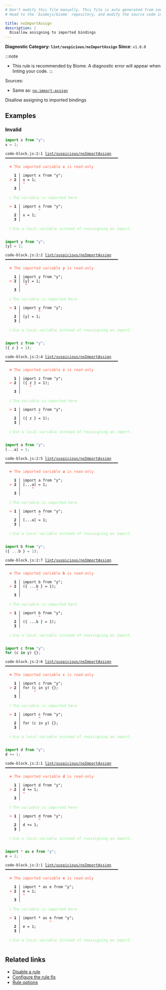 ```yaml
---
# Don't modify this file manually. This file is auto generated from source, and you will lose your changes next time the website is built.
# Head to the `biomejs/biome` repository, and modify the source code in there.

title: noImportAssign
description: |
  Disallow assigning to imported bindings
---
```


**Diagnostic Category: `lint/suspicious/noImportAssign`**
<Tabs>
<TabItem label="JavaScript (and super languages)" icon="seti:javascript">
**Since**: `v1.0.0`

:::note
- This rule is recommended by Biome. A diagnostic error will appear when linting your code.
:::

Sources: 
- Same as: <a href="https://eslint.org/docs/latest/rules/no-import-assign" target="_blank"><code>no-import-assign</code></a>

Disallow assigning to imported bindings

## Examples

### Invalid

```js
import x from "y";
x = 1;
```

<pre class="language-text"><code class="language-text">code-block.js:2:1 <a href="https://biomejs.dev/linter/rules/no-import-assign">lint/suspicious/noImportAssign</a> ━━━━━━━━━━━━━━━━━━━━━━━━━━━━━━━━━━━━━━━━━━━━━━━━━━━<br /><br />  <strong><span style="color: Tomato;">✖</span></strong> <span style="color: Tomato;">The imported variable </span><span style="color: Tomato;"><strong>x</strong></span><span style="color: Tomato;"> is read-only</span><br />  <br />    <strong>1 │ </strong>import x from &quot;y&quot;;<br />  <strong><span style="color: Tomato;">&gt;</span></strong> <strong>2 │ </strong>x = 1;<br />   <strong>   │ </strong><strong><span style="color: Tomato;">^</span></strong><br />    <strong>3 │ </strong><br />  <br />  <strong><span style="color: lightgreen;">ℹ</span></strong> <span style="color: lightgreen;">The variable is imported here</span><br />  <br />  <strong><span style="color: Tomato;">&gt;</span></strong> <strong>1 │ </strong>import x from &quot;y&quot;;<br />   <strong>   │ </strong>       <strong><span style="color: Tomato;">^</span></strong><br />    <strong>2 │ </strong>x = 1;<br />    <strong>3 │ </strong><br />  <br />  <strong><span style="color: lightgreen;">ℹ</span></strong> <span style="color: lightgreen;">Use a local variable instead of reassigning an import.</span><br />  <br /></code></pre>

```js
import y from "y";
[y] = 1;
```

<pre class="language-text"><code class="language-text">code-block.js:2:2 <a href="https://biomejs.dev/linter/rules/no-import-assign">lint/suspicious/noImportAssign</a> ━━━━━━━━━━━━━━━━━━━━━━━━━━━━━━━━━━━━━━━━━━━━━━━━━━━<br /><br />  <strong><span style="color: Tomato;">✖</span></strong> <span style="color: Tomato;">The imported variable </span><span style="color: Tomato;"><strong>y</strong></span><span style="color: Tomato;"> is read-only</span><br />  <br />    <strong>1 │ </strong>import y from &quot;y&quot;;<br />  <strong><span style="color: Tomato;">&gt;</span></strong> <strong>2 │ </strong>[y] = 1;<br />   <strong>   │ </strong> <strong><span style="color: Tomato;">^</span></strong><br />    <strong>3 │ </strong><br />  <br />  <strong><span style="color: lightgreen;">ℹ</span></strong> <span style="color: lightgreen;">The variable is imported here</span><br />  <br />  <strong><span style="color: Tomato;">&gt;</span></strong> <strong>1 │ </strong>import y from &quot;y&quot;;<br />   <strong>   │ </strong>       <strong><span style="color: Tomato;">^</span></strong><br />    <strong>2 │ </strong>[y] = 1;<br />    <strong>3 │ </strong><br />  <br />  <strong><span style="color: lightgreen;">ℹ</span></strong> <span style="color: lightgreen;">Use a local variable instead of reassigning an import.</span><br />  <br /></code></pre>

```js
import z from "y";
({ z } = 1);
```

<pre class="language-text"><code class="language-text">code-block.js:2:4 <a href="https://biomejs.dev/linter/rules/no-import-assign">lint/suspicious/noImportAssign</a> ━━━━━━━━━━━━━━━━━━━━━━━━━━━━━━━━━━━━━━━━━━━━━━━━━━━<br /><br />  <strong><span style="color: Tomato;">✖</span></strong> <span style="color: Tomato;">The imported variable </span><span style="color: Tomato;"><strong>z</strong></span><span style="color: Tomato;"> is read-only</span><br />  <br />    <strong>1 │ </strong>import z from &quot;y&quot;;<br />  <strong><span style="color: Tomato;">&gt;</span></strong> <strong>2 │ </strong>(&#123; z &#125; = 1);<br />   <strong>   │ </strong>   <strong><span style="color: Tomato;">^</span></strong><br />    <strong>3 │ </strong><br />  <br />  <strong><span style="color: lightgreen;">ℹ</span></strong> <span style="color: lightgreen;">The variable is imported here</span><br />  <br />  <strong><span style="color: Tomato;">&gt;</span></strong> <strong>1 │ </strong>import z from &quot;y&quot;;<br />   <strong>   │ </strong>       <strong><span style="color: Tomato;">^</span></strong><br />    <strong>2 │ </strong>(&#123; z &#125; = 1);<br />    <strong>3 │ </strong><br />  <br />  <strong><span style="color: lightgreen;">ℹ</span></strong> <span style="color: lightgreen;">Use a local variable instead of reassigning an import.</span><br />  <br /></code></pre>

```js
import a from "y";
[...a] = 1;
```

<pre class="language-text"><code class="language-text">code-block.js:2:5 <a href="https://biomejs.dev/linter/rules/no-import-assign">lint/suspicious/noImportAssign</a> ━━━━━━━━━━━━━━━━━━━━━━━━━━━━━━━━━━━━━━━━━━━━━━━━━━━<br /><br />  <strong><span style="color: Tomato;">✖</span></strong> <span style="color: Tomato;">The imported variable </span><span style="color: Tomato;"><strong>a</strong></span><span style="color: Tomato;"> is read-only</span><br />  <br />    <strong>1 │ </strong>import a from &quot;y&quot;;<br />  <strong><span style="color: Tomato;">&gt;</span></strong> <strong>2 │ </strong>[...a] = 1;<br />   <strong>   │ </strong>    <strong><span style="color: Tomato;">^</span></strong><br />    <strong>3 │ </strong><br />  <br />  <strong><span style="color: lightgreen;">ℹ</span></strong> <span style="color: lightgreen;">The variable is imported here</span><br />  <br />  <strong><span style="color: Tomato;">&gt;</span></strong> <strong>1 │ </strong>import a from &quot;y&quot;;<br />   <strong>   │ </strong>       <strong><span style="color: Tomato;">^</span></strong><br />    <strong>2 │ </strong>[...a] = 1;<br />    <strong>3 │ </strong><br />  <br />  <strong><span style="color: lightgreen;">ℹ</span></strong> <span style="color: lightgreen;">Use a local variable instead of reassigning an import.</span><br />  <br /></code></pre>

```js
import b from "y";
({ ...b } = 1);
```

<pre class="language-text"><code class="language-text">code-block.js:2:7 <a href="https://biomejs.dev/linter/rules/no-import-assign">lint/suspicious/noImportAssign</a> ━━━━━━━━━━━━━━━━━━━━━━━━━━━━━━━━━━━━━━━━━━━━━━━━━━━<br /><br />  <strong><span style="color: Tomato;">✖</span></strong> <span style="color: Tomato;">The imported variable </span><span style="color: Tomato;"><strong>b</strong></span><span style="color: Tomato;"> is read-only</span><br />  <br />    <strong>1 │ </strong>import b from &quot;y&quot;;<br />  <strong><span style="color: Tomato;">&gt;</span></strong> <strong>2 │ </strong>(&#123; ...b &#125; = 1);<br />   <strong>   │ </strong>      <strong><span style="color: Tomato;">^</span></strong><br />    <strong>3 │ </strong><br />  <br />  <strong><span style="color: lightgreen;">ℹ</span></strong> <span style="color: lightgreen;">The variable is imported here</span><br />  <br />  <strong><span style="color: Tomato;">&gt;</span></strong> <strong>1 │ </strong>import b from &quot;y&quot;;<br />   <strong>   │ </strong>       <strong><span style="color: Tomato;">^</span></strong><br />    <strong>2 │ </strong>(&#123; ...b &#125; = 1);<br />    <strong>3 │ </strong><br />  <br />  <strong><span style="color: lightgreen;">ℹ</span></strong> <span style="color: lightgreen;">Use a local variable instead of reassigning an import.</span><br />  <br /></code></pre>

```js
import c from "y";
for (c in y) {};
```

<pre class="language-text"><code class="language-text">code-block.js:2:6 <a href="https://biomejs.dev/linter/rules/no-import-assign">lint/suspicious/noImportAssign</a> ━━━━━━━━━━━━━━━━━━━━━━━━━━━━━━━━━━━━━━━━━━━━━━━━━━━<br /><br />  <strong><span style="color: Tomato;">✖</span></strong> <span style="color: Tomato;">The imported variable </span><span style="color: Tomato;"><strong>c</strong></span><span style="color: Tomato;"> is read-only</span><br />  <br />    <strong>1 │ </strong>import c from &quot;y&quot;;<br />  <strong><span style="color: Tomato;">&gt;</span></strong> <strong>2 │ </strong>for (c in y) &#123;&#125;;<br />   <strong>   │ </strong>     <strong><span style="color: Tomato;">^</span></strong><br />    <strong>3 │ </strong><br />  <br />  <strong><span style="color: lightgreen;">ℹ</span></strong> <span style="color: lightgreen;">The variable is imported here</span><br />  <br />  <strong><span style="color: Tomato;">&gt;</span></strong> <strong>1 │ </strong>import c from &quot;y&quot;;<br />   <strong>   │ </strong>       <strong><span style="color: Tomato;">^</span></strong><br />    <strong>2 │ </strong>for (c in y) &#123;&#125;;<br />    <strong>3 │ </strong><br />  <br />  <strong><span style="color: lightgreen;">ℹ</span></strong> <span style="color: lightgreen;">Use a local variable instead of reassigning an import.</span><br />  <br /></code></pre>

```js
import d from "y";
d += 1;
```

<pre class="language-text"><code class="language-text">code-block.js:2:1 <a href="https://biomejs.dev/linter/rules/no-import-assign">lint/suspicious/noImportAssign</a> ━━━━━━━━━━━━━━━━━━━━━━━━━━━━━━━━━━━━━━━━━━━━━━━━━━━<br /><br />  <strong><span style="color: Tomato;">✖</span></strong> <span style="color: Tomato;">The imported variable </span><span style="color: Tomato;"><strong>d</strong></span><span style="color: Tomato;"> is read-only</span><br />  <br />    <strong>1 │ </strong>import d from &quot;y&quot;;<br />  <strong><span style="color: Tomato;">&gt;</span></strong> <strong>2 │ </strong>d += 1;<br />   <strong>   │ </strong><strong><span style="color: Tomato;">^</span></strong><br />    <strong>3 │ </strong><br />  <br />  <strong><span style="color: lightgreen;">ℹ</span></strong> <span style="color: lightgreen;">The variable is imported here</span><br />  <br />  <strong><span style="color: Tomato;">&gt;</span></strong> <strong>1 │ </strong>import d from &quot;y&quot;;<br />   <strong>   │ </strong>       <strong><span style="color: Tomato;">^</span></strong><br />    <strong>2 │ </strong>d += 1;<br />    <strong>3 │ </strong><br />  <br />  <strong><span style="color: lightgreen;">ℹ</span></strong> <span style="color: lightgreen;">Use a local variable instead of reassigning an import.</span><br />  <br /></code></pre>

```js
import * as e from "y";
e = 1;
```

<pre class="language-text"><code class="language-text">code-block.js:2:1 <a href="https://biomejs.dev/linter/rules/no-import-assign">lint/suspicious/noImportAssign</a> ━━━━━━━━━━━━━━━━━━━━━━━━━━━━━━━━━━━━━━━━━━━━━━━━━━━<br /><br />  <strong><span style="color: Tomato;">✖</span></strong> <span style="color: Tomato;">The imported variable </span><span style="color: Tomato;"><strong>e</strong></span><span style="color: Tomato;"> is read-only</span><br />  <br />    <strong>1 │ </strong>import &#42; as e from &quot;y&quot;;<br />  <strong><span style="color: Tomato;">&gt;</span></strong> <strong>2 │ </strong>e = 1;<br />   <strong>   │ </strong><strong><span style="color: Tomato;">^</span></strong><br />    <strong>3 │ </strong><br />  <br />  <strong><span style="color: lightgreen;">ℹ</span></strong> <span style="color: lightgreen;">The variable is imported here</span><br />  <br />  <strong><span style="color: Tomato;">&gt;</span></strong> <strong>1 │ </strong>import &#42; as e from &quot;y&quot;;<br />   <strong>   │ </strong>            <strong><span style="color: Tomato;">^</span></strong><br />    <strong>2 │ </strong>e = 1;<br />    <strong>3 │ </strong><br />  <br />  <strong><span style="color: lightgreen;">ℹ</span></strong> <span style="color: lightgreen;">Use a local variable instead of reassigning an import.</span><br />  <br /></code></pre>

## Related links

- [Disable a rule](/linter/#disable-a-lint-rule)
- [Configure the rule fix](/linter#configure-the-rule-fix)
- [Rule options](/linter/#rule-options)

</TabItem>
</Tabs>

